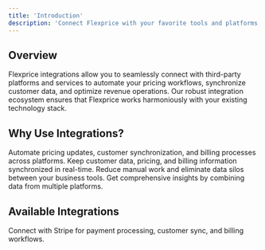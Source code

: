 ```yaml
---
title: 'Introduction'
description: 'Connect Flexprice with your favorite tools and platforms to streamline your pricing and revenue operations'
---
```


## Overview

Flexprice integrations allow you to seamlessly connect with third-party platforms and services to automate your pricing workflows, synchronize customer data, and optimize revenue operations. Our robust integration ecosystem ensures that Flexprice works harmoniously with your existing technology stack.

## Why Use Integrations?

<CardGroup cols={2}>
  <Card title="Automated Workflows" icon="arrows-rotate">
    Automate pricing updates, customer synchronization, and billing processes across platforms.
  </Card>
  
  <Card title="Real-time Sync" icon="refresh">
    Keep customer data, pricing, and billing information synchronized in real-time.
  </Card>
  
  <Card title="Streamlined Operations" icon="gear">
    Reduce manual work and eliminate data silos between your business tools.
  </Card>
  
  <Card title="Enhanced Analytics" icon="chart-line">
    Get comprehensive insights by combining data from multiple platforms.
  </Card>
</CardGroup>

## Available Integrations

<CardGroup cols={2}>
  <Card title="Stripe Integration" icon="stripe" href="/integrations/Stripe/stripe-connection-setup">
    Connect with Stripe for payment processing, customer sync, and billing workflows.
  </Card>
</CardGroup>